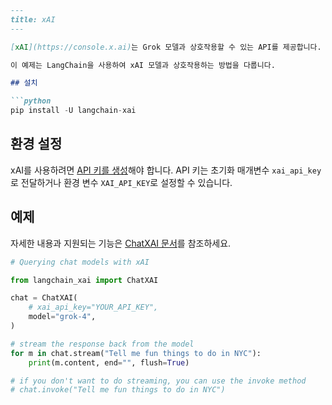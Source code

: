 ```markdown
---
title: xAI
---

[xAI](https://console.x.ai)는 Grok 모델과 상호작용할 수 있는 API를 제공합니다.

이 예제는 LangChain을 사용하여 xAI 모델과 상호작용하는 방법을 다룹니다.

## 설치

```python
pip install -U langchain-xai
```

## 환경 설정

xAI를 사용하려면 [API 키를 생성](https://console.x.ai/)해야 합니다. API 키는 초기화 매개변수 `xai_api_key`로 전달하거나 환경 변수 `XAI_API_KEY`로 설정할 수 있습니다.

## 예제

자세한 내용과 지원되는 기능은 [ChatXAI 문서](/oss/integrations/chat/xai)를 참조하세요.

```python
# Querying chat models with xAI

from langchain_xai import ChatXAI

chat = ChatXAI(
    # xai_api_key="YOUR_API_KEY",
    model="grok-4",
)

# stream the response back from the model
for m in chat.stream("Tell me fun things to do in NYC"):
    print(m.content, end="", flush=True)

# if you don't want to do streaming, you can use the invoke method
# chat.invoke("Tell me fun things to do in NYC")
```
```
